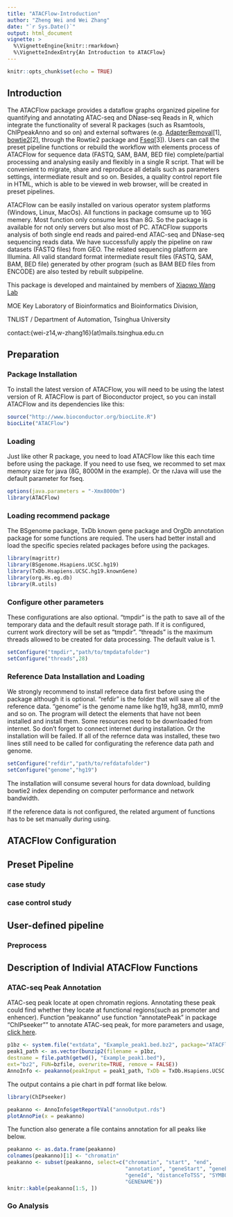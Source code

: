 ```yaml
---
title: "ATACFlow-Introduction"
author: "Zheng Wei and Wei Zhang"
date: "`r Sys.Date()`"
output: html_document
vignette: >
  %\VignetteEngine{knitr::rmarkdown}
  %\VignetteIndexEntry{An Introduction to ATACFlow}
---
```


```r
knitr::opts_chunk$set(echo = TRUE)
```

## Introduction

The ATACFlow package provides a dataflow graphs organized pipeline 
for quantifying and annotating ATAC-seq and DNase-seq Reads in R,
which integrate the functionality of several R packages 
(such as Rsamtools, ChIPpeakAnno and so on) and external softwares 
(e.g. [AdapterRemoval](https://github.com/MikkelSchubert/adapterremoval)[1], [bowtie2](http://bowtie-bio.sourceforge.net/bowtie2/index.shtml)[2], 
through the Rowtie2 package and 
[Fseq](http://fureylab.web.unc.edu/software/fseq)[3]). 
Users can call the preset pipeline functions or 
rebuild the workflow with elements process of ATACFlow
for sequence data (FASTQ, SAM, BAM, BED file) complete/partial processing 
and analysing easily and flexibly in a single R script.
That will be convenient to migrate, share and reproduce all 
details such as parameters settings, intermediate result and so on.
Besides, a quality control report file in HTML, 
which is able to be viewed in web browser,
will be created in preset pipelines.

ATACFlow can be easily installed on various operator system platforms
(Windows, Linux, MacOs). All functions in package comsume up to 16G memery.
Most function only consume less than 8G. So the package is available for 
not only servers but also  most of PC.
ATACFlow supports analysis of both single end reads and
paired-end ATAC-seq and DNase-seq sequencing reads data.
We have successfully apply the pipeline on 
raw datasets (FASTQ files) from GEO. 
The related sequencing platform are Illumina.
All valid standard format intermediate result files
(FASTQ, SAM, BAM, BED file) generated
by other program (such as BAM BED files from ENCODE) 
are also tested by rebuilt subpipeline.


This package is developed and maintained by members of 
[Xiaowo Wang Lab](http://bioinfo.au.tsinghua.edu.cn/member/xwwang)

MOE Key Laboratory of Bioinformatics and Bioinformatics Division, 

TNLIST / Department of Automation, Tsinghua University

contact:{wei-z14,w-zhang16}(at)mails.tsinghua.edu.cn

## Preparation

### Package Installation

To install the latest version of ATACFlow, you will need to be using the
latest version of R. ATACFlow is part of Bioconductor project, 
so you can install ATACFlow and its dependencies like this:

```r
source("http://www.bioconductor.org/biocLite.R")
biocLite("ATACFlow")
```

### Loading

Just like other R package, 
you need to load ATACFlow like this each time before using the package.
If you need to use fseq, 
we recommed to set max memory size for java (8G, 8000M in the example).
Or the rJava will use the default parameter for fseq.

```r
options(java.parameters = "-Xmx8000m")
library(ATACFlow)
```

### Loading recommend package

The BSgenome package, TxDb known gene package and OrgDb annotation package
for some functions are requied. The users had better install and
load the specific species related packages before using the packages.

```r
library(magrittr)
library(BSgenome.Hsapiens.UCSC.hg19)
library(TxDb.Hsapiens.UCSC.hg19.knownGene)
library(org.Hs.eg.db)
library(R.utils)
```


### Configure other parameters

These configurations are also optional. 
"tmpdir" is the path to save all of the temporary data and
the default result storage path. If it is configured,
current work directory will be set as "tmpdir".
"threads" is the maximum threads allowed to 
be created for data processing.
The default value is 1.


```r
setConfigure("tmpdir","path/to/tmpdatafolder")
setConfigure("threads",28)
```

### Reference Data Installation and Loading

We strongly recommend to install referece data first before using the package
although it is optional. 
"refdir" is the folder that will save all of the reference data.
"genome" is the genome name like hg19, hg38, mm10, mm9 and so on.
The program will detect the elements that have not been installed and install them.
Some resources need to be downloaded from internet. 
So don't forget to connect internet during installation.
Or the installation will be failed.
If all of the refernce data was installed, 
these two lines still need to be called 
for configurating the reference data path and genome. 

```r
setConfigure("refdir","path/to/refdatafolder")
setConfigure("genome","hg19")
```

The installation will consume several hours for data download,
building bowtie2 index depending on computer performance and 
network bandwidth. 

If the reference data is not configured, 
the related argument of functions has to be set manually during using. 




## ATACFlow Configuration





## Preset Pipeline

### case study


### case control study



## User-defined pipeline 

### Preprocess

## Description of Indivial ATACFlow Functions


### ATAC-seq Peak Annotation
ATAC-seq peak locate at open chromatin regions. Annotating these peak could find whether they locate at functional regions(such as promoter and enhencer). Function "peakanno" use  function "annotatePeak" in package "ChIPseeker"" to annotate ATAC-seq peak, for more parameters and usage, [click here](https://bioconductor.org/packages/release/bioc/html/clusterProfiler.html).

```r
p1bz <- system.file("extdata", "Example_peak1.bed.bz2", package="ATACFlow")
peak1_path <- as.vector(bunzip2(filename = p1bz,
destname = file.path(getwd(), "Example_peak1.bed"),
ext="bz2", FUN=bzfile, overwrite=TRUE, remove = FALSE))
AnnoInfo <- peakanno(peakInput = peak1_path, TxDb = TxDb.Hsapiens.UCSC.hg19.knownGene, annoDb = "org.Hs.eg.db")
```

The output contains a pie chart in pdf format like below.
```r
library(ChIPseeker)
```
```r
peakanno <- AnnoInfo$getReportVal("annoOutput.rds")
plotAnnoPie(x = peakanno)
```

The function also generate a file contains annotation for all peaks like below.
```r
peakanno <- as.data.frame(peakanno)
colnames(peakanno)[1] <- "chromatin"
peakanno <- subset(peakanno, select=c("chromatin", "start", "end", 
                                      "annotation", "geneStart", "geneEnd", 
                                      "geneId", "distanceToTSS", "SYMBOL", 
                                      "GENENAME"))
knitr::kable(peakanno[1:5, ])
```

### Go Analysis


